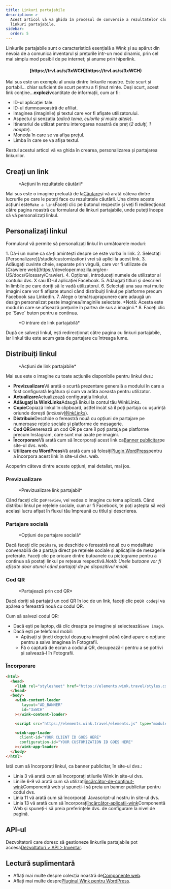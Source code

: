 ```yaml
---
title: Linkuri partajabile
description: >-
  Acest articol vă va ghida în procesul de conversie a rezultatelor căutării în
  linkuri partajabile.
sidebar:
  order: 5
---
```


Linkurile partajabile sunt o caracteristică esențială a Wink și au apărut din nevoia de a comunica inventarul și prețurile într-un mod dinamic, prin cel mai simplu mod posibil de pe internet; și anume prin hiperlink.

<h4 align="center">[https://trvl.as/s/3xWCH](https://trvl.as/s/3xWCH)</h4>


Mai sus este un exemplu al unuia dintre linkurile noastre. Este scurt și portabil... chiar suficient de scurt pentru a fi ținut minte. Deși scurt, acest link conține...**exploziv**cantitate de informații, cum ar fi:

* ID-ul aplicației tale.
* ID-ul dumneavoastră de afiliat.
* Imaginea (imaginile) și textul care vor fi afișate utilizatorului.
* Aspectul și senzația (*adică tema, culorile și multe altele*).
* Itinerariul de utilizat pentru interogarea noastră de preț (*2 adulți, 1 noapte*).
* Moneda în care se va afișa prețul.
* Limba în care se va afișa textul.

Restul acestui articol vă va ghida în crearea, personalizarea și partajarea linkurilor.

## Creați un link

<figure>
  <CloudinaryImage width="350" height="238" resize="scale" quality="best" alt="Acțiuni" src="academy/inventory-actions" errorImage="noimage_opaque_nyrtl0.png" />

  <figcaption>*Acțiuni în rezultatele căutării*</figcaption>
</figure>


Mai sus este o imagine preluată de la[Căutare](/studio/search)și vă arată câteva dintre lucrurile pe care le puteți face cu rezultatele căutării. Una dintre aceste acțiuni este`Make a link`Faceți clic pe butonul respectiv și veți fi redirecționat către pagina noastră cu formularul de linkuri partajabile, unde puteți începe să vă personalizați linkul.

## Personalizați linkul

Formularul vă permite să personalizați linkul în următoarele moduri:

<Steps>
  1. Dă-i un nume ca să-ți amintești despre ce este vorba în link.
  2. Selectați [Personalizare](/studio/customization) vrei să aplici la acest link.
  3. Adăugați cuvinte cheie, separate prin virgulă, care vor fi utilizate de [Crawlere web](https://developer.mozilla.org/en-US/docs/Glossary/Crawler).
  4. Opțional, introduceți numele de utilizator al contului dvs. X sau ID-ul aplicației Facebook.
  5. Adăugați titluri și descrieri în limbile pe care doriți să le vadă utilizatorul.
  6. Selectați una sau mai multe imagini care vor fi afișate atunci când distribuiți linkul pe platforme precum Facebook sau LinkedIn.
  7. Alege o temă/suprapunere care adaugă un design personalizat peste imaginea/imaginile selectate. *Notă: Acesta este modul în care se afișează prețurile în partea de sus a imaginii.*
  8. Faceți clic pe `Save` buton pentru a continua.
</Steps>


<figure>
  <CloudinaryImage width="350" height="641" resize="scale" quality="best" alt="Link partajabil" src="academy/shareable-link" errorImage="noimage_opaque_nyrtl0.png" />

  <figcaption>*O intrare de link partajabilă*</figcaption>
</figure>


După ce salvezi linkul, ești redirecționat către pagina cu linkuri partajabile, iar linkul tău este acum gata de partajare cu întreaga lume.

## Distribuiți linkul

<figure>
  <CloudinaryImage width="350" height="641" resize="scale" quality="best" alt="Acțiuni" src="academy/shareable-link-actions" errorImage="noimage_opaque_nyrtl0.png" />

  <figcaption>*Acțiuni de link partajabile*</figcaption>
</figure>


Mai sus este o imagine cu toate acțiunile disponibile pentru linkul dvs.:

* **Previzualizare**Vă arată o scurtă prezentare generală a modului în care a fost configurată legătura și cum va arăta aceasta pentru utilizator.
* **Actualizare**Actualizează configurația linkului.
* **Adăugați la WinkLinks**Adaugă linkul la contul tău WinkLinks.
* **Copie**Copiază linkul în clipboard, astfel încât să îl poți partaja cu ușurință oriunde dorești (*inclusiv[WinkLinks](/link-manager/wink-links)*).
* **Distribuie**Deschide o fereastră nouă cu opțiuni de partajare pe numeroase rețele sociale și platforme de mesagerie.
* **Cod QR**Generează un cod QR pe ​​care îl poți partaja pe platforme precum Instagram, care sunt mai axate pe imagini.
* **Încorporare**Vă arată cum să încorporați acest link ca[Banner publicitar](/developers/web-components/#content-loader)pe site-ul dvs. web.
* **Utilizare cu WordPress**Vă arată cum să folosiți[Plugin WordPress](/developers/wordpress)pentru a încorpora acest link în site-ul dvs. web.

Acoperim câteva dintre aceste opțiuni, mai detaliat, mai jos.

### Previzualizare

<figure>
  <CloudinaryImage width="700" height="373" resize="scale" quality="best" alt="Previzualizare" src="academy/shareable-link-preview" errorImage="noimage_opaque_nyrtl0.png" />

  <figcaption>*Previzualizare link partajabil*</figcaption>
</figure>


Când faceți clic pe`Preview`, vei vedea o imagine cu tema aplicată. Când distribui linkul pe rețelele sociale, cum ar fi Facebook, te poți aștepta să vezi același lucru afișat în fluxul tău împreună cu titlul și descrierea.

### Partajare socială

<figure>
  <CloudinaryImage width="350" height="231" resize="scale" quality="best" alt="Partajare socială" src="academy/shareable-link-share" errorImage="noimage_opaque_nyrtl0.png" />

  <figcaption>*Opțiuni de partajare socială*</figcaption>
</figure>


Dacă faceți clic pe`Share`, se deschide o fereastră nouă cu o modalitate convenabilă de a partaja direct pe rețelele sociale și aplicațiile de mesagerie preferate.
Faceți clic pe oricare dintre butoanele cu pictograme pentru a continua să postați linkul pe rețeaua respectivă.*Notă: Unele butoane vor fi afișate doar atunci când partajați de pe dispozitivul mobil.*

### Cod QR

<figure>
  <CloudinaryImage width="350" height="440" resize="scale" quality="best" alt="Partajare socială" src="academy/shareable-link-qr-code" errorImage="noimage_opaque_nyrtl0.png" />

  <figcaption>*Partajează prin cod QR*</figcaption>
</figure>


Dacă doriți să partajați un cod QR în loc de un link, faceți clic pe`QR code`și va apărea o fereastră nouă cu codul QR.

Cum să salvezi codul QR:

* Dacă ești pe laptop, dă clic dreapta pe imagine și selectează`Save image`.
* Dacă ești pe telefonul mobil:
  * Apăsați și țineți degetul deasupra imaginii până când apare o opțiune pentru a salva imaginea în Fotografii.
  * Fă o captură de ecran a codului QR, decupează-l pentru a se potrivi și salvează-l în Fotografii.

### Încorporare

```html {3, 6-9, 11, 13-16}
<html>
  <head>
    <link rel="stylesheet" href="https://elements.wink.travel/styles.css"></link>
  </head>
  <body>
    <wink-content-loader
       layout="AD_BANNER"
       id="3xWCH"
    ></wink-content-loader>

    <script src="https://elements.wink.travel/elements.js" type="module" defer></script>

    <wink-app-loader
      client-id="YOUR CLIENT ID GOES HERE"
      configuration-id="YOUR CUSTOMIZATION ID GOES HERE"
    ></wink-app-loader>
  </body>
</html>
```

Iată cum să încorporați linkul, ca banner publicitar, în site-ul dvs.:

* Linia 3 vă arată cum să încorporați stilurile Wink în site-ul dvs.
* Liniile 6-9 vă arată cum să utilizați[încărcător-de-conținut-wink](/developers/web-components/#content-loader)Componentă web și spuneți-i să preia un banner publicitar pentru codul dvs.
* Linia 11 vă arată cum să încorporați Javascript-ul nostru în site-ul dvs.
* Linia 13 vă arată cum să încorporați[încărcător-aplicații-wink](/developers/web-components/#application-loader)Componentă Web și spuneți-i să preia preferințele dvs. de configurare la nivel de pagină.

## API-ul

Dezvoltatorii care doresc să gestioneze linkurile partajabile pot accesa[Dezvoltatori > API > Inventar](/developers/apis/#inventory-api).

## Lectură suplimentară

* Aflați mai multe despre colecția noastră de[Componente web](/developers/web-components).
* Aflați mai multe despre[Pluginul Wink pentru WordPress](/developers/wordpress).

